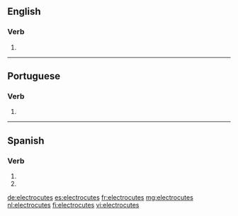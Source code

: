 {{also|électrocutés|electrocutés|électrocutes}}
==English==

===Verb===
{{head|en|verb form}}

# {{en-third-person singular of|electrocute}}

----

==Portuguese==

===Verb===
{{pt-verb-form}}

# {{pt-verb-form-of|electrocutar}}

----

==Spanish==

===Verb===
{{head|es|verb form}}

# {{es-verb form of|ending=ar|mood=imperative|sense=negative|pers=2|formal=no|number=singular|electrocutar}}
# {{es-verb form of|ending=ar|mood=subjunctive|tense=present|pers=2|formal=no|number=singular|electrocutar}}

[[de:electrocutes]]
[[es:electrocutes]]
[[fr:electrocutes]]
[[mg:electrocutes]]
[[nl:electrocutes]]
[[fi:electrocutes]]
[[vi:electrocutes]]